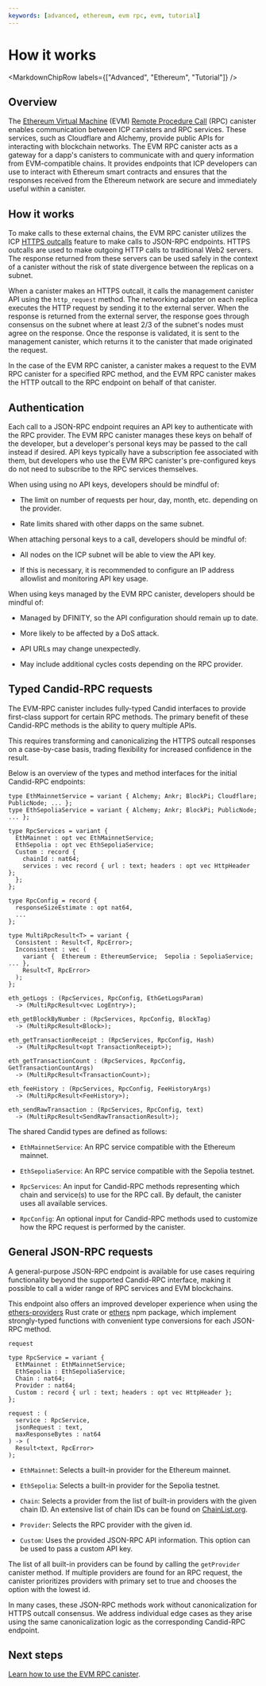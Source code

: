 ```yaml
---
keywords: [advanced, ethereum, evm rpc, evm, tutorial]
---
```



# How it works

<MarkdownChipRow labels={["Advanced", "Ethereum", "Tutorial"]} />

## Overview

The [Ethereum Virtual Machine](https://ethereum.org/en/developers/docs/evm/) (EVM) [Remote Procedure Call](https://ethereum.org/en/developers/docs/apis/json-rpc/) (RPC) canister enables communication between ICP canisters and RPC services. These services, such as Cloudflare and Alchemy, provide public APIs for interacting with blockchain networks. The EVM RPC canister acts as a gateway for a dapp's canisters to communicate with and query information from EVM-compatible chains. It provides endpoints that ICP developers can use to interact with Ethereum smart contracts and ensures that the responses received from the Ethereum network are secure and immediately useful within a canister.

## How it works

To make calls to these external chains, the EVM RPC canister utilizes the ICP [HTTPS outcalls](/docs/current/references/https-outcalls-how-it-works) feature to make calls to JSON-RPC endpoints. HTTPS outcalls are used to make outgoing HTTP calls to traditional Web2 servers. The response returned from these servers can be used safely in the context of a canister without the risk of state divergence between the replicas on a subnet.

When a canister makes an HTTPS outcall, it calls the management canister API using the `http_request` method. The networking adapter on each replica executes the HTTP request by sending it to the external server. When the response is returned from the external server, the response goes through consensus on the subnet where at least 2/3 of the subnet's nodes must agree on the response. Once the response is validated, it is sent to the management canister, which returns it to the canister that made originated the request.

In the case of the EVM RPC canister, a canister makes a request to the EVM RPC canister for a specified RPC method, and the EVM RPC canister makes the HTTP outcall to the RPC endpoint on behalf of that canister.

## Authentication

Each call to a JSON-RPC endpoint requires an API key to authenticate with the RPC provider. The EVM RPC canister manages these keys on behalf of the developer, but a developer's personal keys may be passed to the call instead if desired. API keys typically have a subscription fee associated with them, but developers who use the EVM RPC canister's pre-configured keys do not need to subscribe to the RPC services themselves.

When using using no API keys, developers should be mindful of:

- The limit on number of requests per hour, day, month, etc. depending on the provider.

- Rate limits shared with other dapps on the same subnet.

When attaching personal keys to a call, developers should be mindful of:

- All nodes on the ICP subnet will be able to view the API key.

- If this is necessary, it is recommended to configure an IP address allowlist and monitoring API key usage.

When using keys managed by the EVM RPC canister, developers should be mindful of:

- Managed by DFINITY, so the API configuration should remain up to date.

- More likely to be affected by a DoS attack.

- API URLs may change unexpectedly.

- May include additional cycles costs depending on the RPC provider.

## Typed Candid-RPC requests

The EVM-RPC canister includes fully-typed Candid interfaces to provide first-class support for certain RPC methods. The primary benefit of these Candid-RPC methods is the ability to query multiple APIs.

This requires transforming and canonicalizing the HTTPS outcall responses on a case-by-case basis, trading flexibility for increased confidence in the result.

Below is an overview of the types and method interfaces for the initial Candid-RPC endpoints:

```candid
type EthMainnetService = variant { Alchemy; Ankr; BlockPi; Cloudflare; PublicNode; ... };
type EthSepoliaService = variant { Alchemy; Ankr; BlockPi; PublicNode; ... };

type RpcServices = variant {
  EthMainnet : opt vec EthMainnetService;
  EthSepolia : opt vec EthSepoliaService;
  Custom : record {
    chainId : nat64;
    services : vec record { url : text; headers : opt vec HttpHeader };
  };
};

type RpcConfig = record {
  responseSizeEstimate : opt nat64,
  ...
};

type MultiRpcResult<T> = variant {
  Consistent : Result<T, RpcError>;
  Inconsistent : vec (
    variant {  Ethereum : EthereumService;  Sepolia : SepoliaService; ... },
    Result<T, RpcError>
  );
};

eth_getLogs : (RpcServices, RpcConfig, EthGetLogsParam)
  -> (MultiRpcResult<vec LogEntry>);

eth_getBlockByNumber : (RpcServices, RpcConfig, BlockTag)
  -> (MultiRpcResult<Block>);

eth_getTransactionReceipt : (RpcServices, RpcConfig, Hash)
  -> (MultiRpcResult<opt TransactionReceipt>);

eth_getTransactionCount : (RpcServices, RpcConfig, GetTransactionCountArgs)
  -> (MultiRpcResult<TransactionCount>);

eth_feeHistory : (RpcServices, RpcConfig, FeeHistoryArgs)
  -> (MultiRpcResult<FeeHistory>);

eth_sendRawTransaction : (RpcServices, RpcConfig, text)
  -> (MultiRpcResult<SendRawTransactionResult>);

```

The shared Candid types are defined as follows:

- `EthMainnetService`: An RPC service compatible with the Ethereum mainnet.

- `EthSepoliaService`: An RPC service compatible with the Sepolia testnet.

- `RpcServices`: An input for Candid-RPC methods representing which chain and service(s) to use for the RPC call. By default, the canister uses all available services.

- `RpcConfig`: An optional input for Candid-RPC methods used to customize how the RPC request is performed by the canister.

## General JSON-RPC requests

A general-purpose JSON-RPC endpoint is available for use cases requiring functionality beyond the supported Candid-RPC interface, making it possible to call a wider range of RPC services and EVM blockchains.

This endpoint also offers an improved developer experience when using the [ethers-providers](https://docs.rs/ethers-providers/latest/ethers_providers/) Rust crate or [ethers](https://www.npmjs.com/package/ethers) npm package, which implement strongly-typed functions with convenient type conversions for each JSON-RPC method.

`request`

```
type RpcService = variant {
  EthMainnet : EthMainnetService;
  EthSepolia : EthSepoliaService;
  Chain : nat64;
  Provider : nat64;
  Custom : record { url : text; headers : opt vec HttpHeader };
};

request : (
  service : RpcService,
  jsonRequest : text,
  maxResponseBytes : nat64
) -> (
  Result<text, RpcError>
);
```

- `EthMainnet`: Selects a built-in provider for the Ethereum mainnet.

- `EthSepolia`: Selects a built-in provider for the Sepolia testnet.

- `Chain`: Selects a provider from the list of built-in providers with the given chain ID. An extensive list of chain IDs can be found on [ChainList.org](https://chainlist.org).

- `Provider`: Selects the RPC provider with the given id.

- `Custom`: Uses the provided JSON-RPC API information. This option can be used to pass a custom API key.

The list of all built-in providers can be found by calling the `getProvider` canister method. If multiple providers are found for an RPC request, the canister prioritizes providers with primary set to true and chooses the option with the lowest id.

In many cases, these JSON-RPC methods work without canonicalization for HTTPS outcall consensus. We address individual edge cases as they arise using the same canonicalization logic as the corresponding Candid-RPC endpoint.

## Next steps

[Learn how to use the EVM RPC canister](evm-rpc-canister.mdx).
